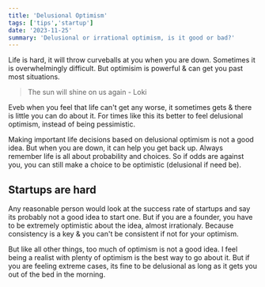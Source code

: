 ```yaml
---
title: 'Delusional Optimism'
tags: ['tips','startup']
date: '2023-11-25'
summary: 'Delusional or irrational optimism, is it good or bad?'
---
```


Life is hard, it will throw curveballs at you when you are down. Sometimes it is overwhelmingly difficult. But optimisim is powerful & can get you past most situations.

> The sun will shine on us again - Loki

Eveb when you feel that life can't get any worse, it sometimes gets & there is little you can do about it. For times like this its better to feel delusional optimism, instead of being pessimistic.

Making important life decisions based on delusional optimism is not a good idea. But when you are down, it can help you get back up. Always remember life is all about probability and choices. So if odds are against you, you can still make a choice to be optimistic (delusional if need be).

## Startups are hard

Any reasonable person would look at the success rate of startups and say its probably not a good idea to start one. But if you are a founder, you have to be extremely optimistic about the idea, almost irrationaly. Because consistency is a key & you can't be consistent if not for your optimism.

But like all other things, too much of optimism is not a good idea. I feel being a realist with plenty of optimism is the best way to go about it. But if you are feeling extreme cases, its fine to be delusional as long as it gets you out of the bed in the morning.